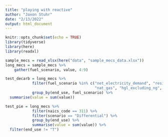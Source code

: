 ```yaml
---
title: "playing with reactive"
author: "Jaxon Stuhr"
date: "2/13/2022"
output: html_document
---
```


```r
knitr::opts_chunk$set(echo = TRUE)
library(tidyverse)
library(here)
library(readxl)
```

```r
sample_mecs = read_xlsx(here("data", "sample_mecs_data.xlsx"))
long_mecs = sample_mecs %>% 
    gather(fuel_scenario, value, 4:9)
```

```r
test_decarb = long_mecs %>%
            filter(fuel_scenario %in% c("net_electricity_demand", "residual_fuel_oil", "distillate_fuel_oil_and_diesel_fuel", 
                                        "nat_gas", "hgl_excluding_ng", "coal_excluding_coke_and_breeze")) %>% 
            group_by(end_use, fuel_scenario) %>% 
  summarise(value = sum(value))
```

```r
test_pie = long_mecs %>%
            filter(naics_code == 311) %>% 
            filter(scenario == "Differential") %>% 
            group_by(end_use) %>% 
            summarise(value = sum(value)) %>% 
  filter(end_use != "T")
```


